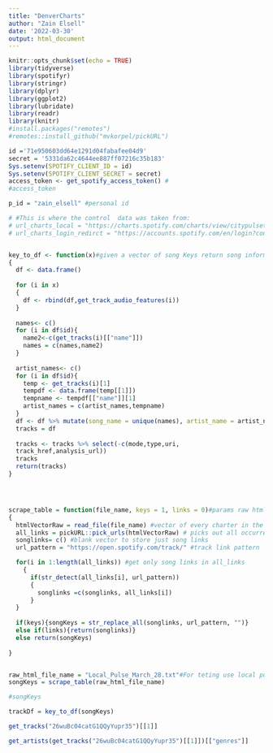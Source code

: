 ```yaml
---
title: "DenverCharts"
author: "Zain Elsell"
date: '2022-03-30'
output: html_document
---
```


```r
knitr::opts_chunk$set(echo = TRUE)
library(tidyverse)
library(spotifyr)
library(stringr)
library(dplyr)
library(ggplot2)
library(lubridate)
library(readr)
library(knitr)
#install.packages("remotes")
#remotes::install_github("mvkorpel/pickURL")

```


```r
id ='71e950603dd64e1291d04fabafee04d9'
secret = '5331da62c4644ee887ff07216c35b183'
Sys.setenv(SPOTIFY_CLIENT_ID = id)
Sys.setenv(SPOTIFY_CLIENT_SECRET = secret)
access_token <- get_spotify_access_token() #
#access_token
```



```r

p_id = "zain_elsell" #personal id

# #This is where the control  data was taken from:
# url_charts_local = "https://charts.spotify.com/charts/view/citypulsetrack-denver-weekly/latest"
# url_charts_login_redirct = "https://accounts.spotify.com/en/login?continue=https%3A%2F%2Fcharts.spotify.com/login"


key_to_df <- function(x)#given a vector of song Keys return song information from the spotify API 
{ 
  df <- data.frame()
  
  for (i in x) 
  {
    df <- rbind(df,get_track_audio_features(i))
  }
  
  names<- c()
  for (i in df$id){
    name2<-c(get_tracks(i)[["name"]])
    names = c(names,name2)
  }
  
  artist_names<- c()
  for (i in df$id){
    temp <- get_tracks(i)[1]
    tempdf <- data.frame(temp[[1]])
    tempname <- tempdf[["name"]][1]
    artist_names = c(artist_names,tempname)
  }
  df <- df %>% mutate(song_name = unique(names), artist_name = artist_names) %>% relocate(artist_name) %>% relocate(song_name)
  tracks = df
  
  tracks <- tracks %>% select(-c(mode,type,uri,	
  track_href,analysis_url))
  tracks
  return(tracks)
}




scrape_table = function(file_name, keys = 1, links = 0)#params raw html table class you want to scrape .txt file name/ do you want just the song song keys? / do yo you want the full links to the tracks?
{
  htmlVectorRaw = read_file(file_name) #vector of every charter in the raw html
  all_links = pickURL::pick_urls(htmlVectorRaw) # picks out all occurrences of links in the raw html code
  songlinks= c() #blank vector to store just song links
  url_pattern = "https://open.spotify.com/track/" #track link pattern

  for(i in 1:length(all_links)) #get only song links in all_links
    {
      if(str_detect(all_links[i], url_pattern))
      {
        songlinks =c(songlinks, all_links[i])
      }
  }
  
  if(keys){songKeys = str_replace_all(songlinks, url_pattern, "")}
  else if(links){return(songlinks)}
  else return(songKeys)
  
}


raw_html_file_name = "Local_Pulse_March_28.txt"#For teting use local pulse march 28 so we have control for values to expect
songKeys = scrape_table(raw_html_file_name)

#songKeys

trackDf = key_to_df(songKeys)


```



```r
get_tracks("26wuBc04catG1QQyYupr35")[[1]]

get_artists(get_tracks("26wuBc04catG1QQyYupr35")[[1]])[["genres"]]

```


















































































